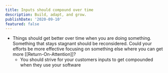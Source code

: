 ```yaml
---
title: Inputs should compound over time
description: Build, adapt, and grow.
publishDate: '2020-09-10'
featured: false
---
```

- Things should get better over time when you are doing something. Something that stays stagnant should be reconsidered. Could your efforts be more effective focusing on something else where you can get more [[Return-On-Attention]]?
    - You should strive for your customers inputs to get compounded when they use your software 
